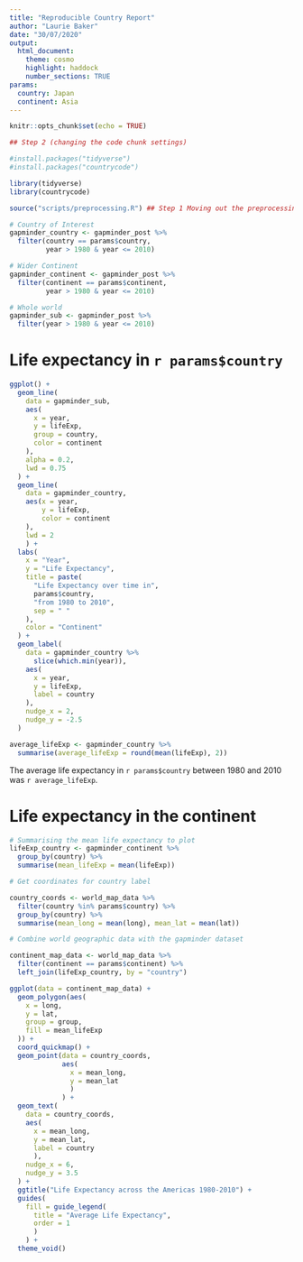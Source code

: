 ```yaml
---
title: "Reproducible Country Report"
author: "Laurie Baker"
date: "30/07/2020"
output: 
  html_document:
    theme: cosmo
    highlight: haddock
    number_sections: TRUE
params:
  country: Japan
  continent: Asia
---
```


```r
knitr::opts_chunk$set(echo = TRUE)
```

```r
## Step 2 (changing the code chunk settings)

#install.packages("tidyverse")
#install.packages("countrycode")

library(tidyverse)
library(countrycode)

```

```r

source("scripts/preprocessing.R") ## Step 1 Moving out the preprocessing to another script. 

# Country of Interest
gapminder_country <- gapminder_post %>%
  filter(country == params$country,
         year > 1980 & year <= 2010)

# Wider Continent
gapminder_continent <- gapminder_post %>%
  filter(continent == params$continent,
         year > 1980 & year <= 2010)

# Whole world
gapminder_sub <- gapminder_post %>%
  filter(year > 1980 & year <= 2010)

```


# Life expectancy in `r params$country`


```r

ggplot() +
  geom_line(
    data = gapminder_sub,
    aes(
      x = year,
      y = lifeExp,
      group = country,
      color = continent
    ),
    alpha = 0.2,
    lwd = 0.75
  ) +
  geom_line(
    data = gapminder_country,
    aes(x = year,
        y = lifeExp,
        color = continent
    ),
    lwd = 2
    ) +
  labs(
    x = "Year",
    y = "Life Expectancy",
    title = paste(
      "Life Expectancy over time in",
      params$country,
      "from 1980 to 2010",
      sep = " "
    ),
    color = "Continent"
  ) +
  geom_label(
    data = gapminder_country %>%
      slice(which.min(year)),
    aes(
      x = year, 
      y = lifeExp, 
      label = country
    ),
    nudge_x = 2,
    nudge_y = -2.5
  )

```


```r

average_lifeExp <- gapminder_country %>%
  summarise(average_lifeExp = round(mean(lifeExp), 2))

```


The average life expectancy in `r params$country` between 1980 and 2010 was `r average_lifeExp`.

# Life expectancy in the continent

```r


# Summarising the mean life expectancy to plot
lifeExp_country <- gapminder_continent %>%
  group_by(country) %>%
  summarise(mean_lifeExp = mean(lifeExp))

# Get coordinates for country label

country_coords <- world_map_data %>%
  filter(country %in% params$country) %>%
  group_by(country) %>%
  summarise(mean_long = mean(long), mean_lat = mean(lat))

# Combine world geographic data with the gapminder dataset

continent_map_data <- world_map_data %>%
  filter(continent == params$continent) %>%
  left_join(lifeExp_country, by = "country")
```

```r

ggplot(data = continent_map_data) +
  geom_polygon(aes(
    x = long,
    y = lat,
    group = group,
    fill = mean_lifeExp
  )) +
  coord_quickmap() +
  geom_point(data = country_coords, 
             aes(
               x = mean_long, 
               y = mean_lat
               )
             ) +
  geom_text(
    data = country_coords,
    aes(
      x = mean_long, 
      y = mean_lat, 
      label = country
      ),
    nudge_x = 6,
    nudge_y = 3.5
  ) +
  ggtitle("Life Expectancy across the Americas 1980-2010") +
  guides(
    fill = guide_legend(
      title = "Average Life Expectancy", 
      order = 1
      )
    ) +
  theme_void()
```


